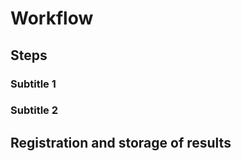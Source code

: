 # Workflow

## Steps

<!--
Gedetailleerde omschrijving van alle stappen die doorlopen moeten worden om het veldprotocol uit te voeren. Subtitels gebruiken om elke stap te omschrijven. 
-->

### Subtitle 1

### Subtitle 2


## Registration and storage of results

<!--
Opsomming van alle resultaten die bekomen worden na de uitvoering van het protocol en hoe die resultaten geregistreerd, bewaard of opgeslagen moeten worden.
Voor metingen of observaties: verwijs naar invulformulier (met versienummer; invulformulier toevoegen in bijlage; eventueel bepaalde zaken van invulformulier verduidelijken) en/of naar apparatuur en/of softwareprogramma indien gegevens digitaal worden ingevoerd (verwijs naar SIP indien beschikbaar; indien geen SIP beschikbaar, geef de nodige instructies om gegevens op gepaste wijzen in te kunnen geven).
Voor staalnames: geef aan hoe de stalen bewaard, gelabeld en vervoerd moeten worden. Geef aan of de stalen voorbehandeld moeten worden. 
Voor digitale foto’s en/of andere digitale bestanden: geef aan hoe en waar deze bestanden moeten worden opgeslagen. Geef eventueel aan welke bestandnamen aan de bestanden moeten gegeven worden.
-->
